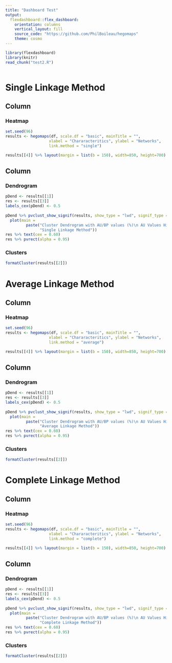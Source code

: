 ```yaml
---
title: "Dashboard Test"
output: 
  flexdashboard::flex_dashboard:
    orientation: columns
    vertical_layout: fill
    source_code: "https://github.com/PhilBoileau/hegomaps"
    theme: cosmo
---
```


```r
library(flexdashboard)
library(knitr)
read_chunk("test2.R")

```
```r
```

Single Linkage Method
======================================================================

Column {data-width=650}
-----------------------------------------------------------------------

### Heatmap

```r
set.seed(96)
results <- hegomaps(df, scale.df = "basic", mainTitle = "", 
                   xlabel = "Chararacteritics", ylabel = "Networks",
                   link.method = "single")
```
```r
results[[4]] %>% layout(margin = list(b = 150), width=850, height=700)
```


Column {data-width=350, .tabset}
-----------------------------------------------------------------------

### Dendrogram

```r
pDend <- results[[1]]
res <- results[[3]]
labels_cex(pDend) <- 0.5
  
pDend %>% pvclust_show_signif(results, show_type = "lwd", signif_type = "au") %>%
  plot(main = 
         paste("Cluster Dendrogram with AU/BP values (%)\n AU Values Highlighted by Signif -\n",
               "Single Linkage Method"))
res %>% text(cex = 0.60)
res %>% pvrect(alpha = 0.95)
```

### Clusters

```r
formatCluster(results[[2]])
```


Average Linkage Method
======================================================================

Column {data-width=650}
-----------------------------------------------------------------------

### Heatmap

```r
set.seed(96)
results <- hegomaps(df, scale.df = "basic", mainTitle = "", 
                   xlabel = "Chararacteritics", ylabel = "Networks",
                   link.method = "average")
```
```r
results[[4]] %>% layout(margin = list(b = 150), width=850, height=700)
```

Column {data-width=350, .tabset}
-----------------------------------------------------------------------

### Dendrogram

```r
pDend <- results[[1]]
res <- results[[3]]
labels_cex(pDend) <- 0.5
  
pDend %>% pvclust_show_signif(results, show_type = "lwd", signif_type = "au") %>%
  plot(main = 
         paste("Cluster Dendrogram with AU/BP values (%)\n AU Values Highlighted by Signif -\n",
               "Average Linkage Method"))
res %>% text(cex = 0.60)
res %>% pvrect(alpha = 0.95)
```

### Clusters

```r
formatCluster(results[[2]])
```

Complete Linkage Method
======================================================================

Column {data-width=650}
-----------------------------------------------------------------------

### Heatmap

```r
set.seed(96)
results <- hegomaps(df, scale.df = "basic", mainTitle = "", 
                   xlabel = "Chararacteritics", ylabel = "Networks",
                   link.method = "complete")
```
```r
results[[4]] %>% layout(margin = list(b = 150), width=850, height=700)
```

Column {data-width=350, .tabset}
-----------------------------------------------------------------------

### Dendrogram

```r
pDend <- results[[1]]
res <- results[[3]]
labels_cex(pDend) <- 0.5
  
pDend %>% pvclust_show_signif(results, show_type = "lwd", signif_type = "au") %>%
  plot(main = 
         paste("Cluster Dendrogram with AU/BP values (%)\n AU Values Highlighted by Signif -\n",
               "Complete Linkage Method"))
res %>% text(cex = 0.60)
res %>% pvrect(alpha = 0.95)
```

### Clusters

```r
formatCluster(results[[2]])
```

